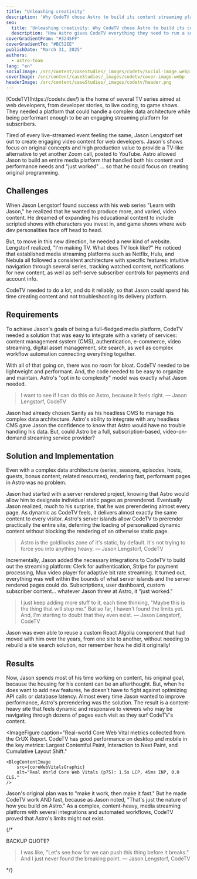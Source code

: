 ```yaml
---
title: "Unleashing creativity"
description: 'Why CodeTV chose Astro to build its content streaming platform'
seo:
  title: 'Unleashing creativity: Why CodeTV chose Astro to build its content streaming platform'
  description: "How Astro gives CodeTV everything they need to run a subscription-based TV service."
coverGradientFrom: "#3245FF"
coverGradientTo: "#BC52EE"
publishDate: "March 31, 2025"
authors:
  - astro-team
lang: "en"
socialImage: /src/content/caseStudies/_images/codetv/social-image.webp
coverImage: /src/content/caseStudies/_images/codetv/cover-image.webp
headerImage: /src/content/caseStudies/_images/codetv/header.png
---
```



<div class="space-y-8 text-white">
	<div class="text-2xl leading-normal tracking-normal text-astro-gray-100">
		[CodeTV](https://codetv.dev/) is the home of several TV series aimed at web developers, from developer stories, to live coding, to game shows. They needed a platform that could handle a complex data architecture while being performant enough to be an engaging streaming platform for subscribers.
	</div>
</div>

Tired of every live-streamed event feeling the same, Jason Lengstorf set out to create engaging video content for web developers. Jason's shows focus on original concepts and high production value to provide a TV-like alternative to yet another Zoom call, posted to YouTube. Astro allowed Jason to build an entire media platform that handled both his content and performance needs and "just worked" ... so that he could focus on creating original programming.

<ImageFigure caption="CodeTV’s offering extends across multiple types of show.">
	<BlogContentImage
		src={showsGraphic}
		alt="Four TV screens featuring CodeTV shows: Web Dev Challenge, Leet Heat, Learn With Jason, and Unspoken Tech."
	/>
</ImageFigure>

## Challenges

When Jason Lengstorf found success with his web series "Learn with Jason," he realized that he wanted to produce more, and varied, video content. He dreamed of expanding his educational content to include scripted shows with characters you invest in, and game shows where web dev personalities face off head to head.

But, to move in this new direction, he needed a new kind of website. Lengstorf realized, "I'm making TV. What does TV look like?" He noticed that established media streaming platforms such as Netflix, Hulu, and Nebula all followed a consistent architecture with specific features: intuitive navigation through several series, tracking watched content, notifications for new content, as well as self-serve subscriber controls for payments and account info.

CodeTV needed to do a lot, and do it reliably, so that Jason could spend his time creating content and not troubleshooting its delivery platform.

## Requirements

To achieve Jason's goals of being a full-fledged media platform, CodeTV needed a solution that was easy to integrate with a variety of services: content management system (CMS), authentication, e-commerce, video streaming, digital asset management, site search, as well as complex workflow automation connecting everything together.

With all of that going on, there was no room for bloat. CodeTV needed to be lightweight and performant. And, the code needed to be easy to organize and maintain. Astro's "opt in to complexity" model was exactly what Jason needed.

<Blockquote>
	<Fragment slot="quote">
		I want to see if I can do this on Astro, because it feels right.
	</Fragment>
	<Fragment slot="caption">— Jason Lengstorf, CodeTV</Fragment>
</Blockquote>

Jason had already chosen Sanity as his headless CMS to manage his complex data architecture. Astro's ability to integrate with any headless CMS gave Jason the confidence to know that Astro would have no trouble handling his data. But, could Astro be a full, subscription-based, video-on-demand streaming service provider?

## Solution and Implementation

Even with a complex data architecture (series, seasons, episodes, hosts, guests, bonus content, related resources), rendering fast, performant pages in Astro was no problem. 

Jason had started with a server rendered project, knowing that Astro would allow him to designate individual static pages as prerendered. Eventually Jason realized, much to his surprise, that he was prerendering almost every page. As dynamic as CodeTV feels, it delivers almost exactly the same content to every visitor. Astro's server islands allow CodeTV to prerender practically the entire site, deferring the loading of personalized dynamic content without blocking the rendering of an otherwise static page.

<Blockquote>
	<Fragment slot="quote">
		Astro is the goldilocks zone of it's static, by default. It's not trying to force you into anything heavy.
	</Fragment>
	<Fragment slot="caption">— Jason Lengstorf, CodeTV</Fragment>
</Blockquote>

Incrementally, Jason added the necessary integrations to CodeTV to build out the streaming platform: Clerk for authentication, Stripe for payment processing, Mux video player for adaptive bit rate streaming. It turned out, everything was well within the bounds of what server islands and the server rendered pages could do. Subscriptions, user dashboard, custom subscriber content... whatever Jason threw at Astro, it "just worked."

<Blockquote>
	<Fragment slot="quote">
		I just keep adding more stuff to it, each time thinking, "Maybe this is the thing that will stop me." But so far, I haven't found the limits yet. And, I'm starting to doubt that they even exist.
	</Fragment>
	<Fragment slot="caption">— Jason Lengstorf, CodeTV</Fragment>
</Blockquote>

Jason was even able to reuse a custom React Algolia component that had moved with him over the years, from one site to another, without needing to rebuild a site search solution, nor remember how he did it originally!

## Results

Now, Jason spends most of his time working on content, his original goal, because the housing for his content can be an afterthought. But, when he does want to add new features, he doesn't have to fight against optimizing API calls or database latency. Almost every time Jason wanted to improve performance, Astro's prerendering was the solution. The result is a content-heavy site that feels dynamic and responsive to viewers who may be navigating through dozens of pages each visit as they surf CodeTV's content.

<ImageFigure
	caption="Real-world Core Web Vital metrics collected from the CrUX Report. CodeTV has good performance on desktop and mobile in the key metrics: Largest Contentful Paint, Interaction to Next Paint, and Cumulative Layout Shift."
>
	<BlogContentImage
		src={coreWebVitalsGraphic}
		alt="Real World Core Web Vitals (p75): 1.5s LCP, 45ms INP, 0.0 CLS."
	/>
</ImageFigure>

Jason's original plan was to "make it work, then make it fast." But he made CodeTV work AND fast, because as Jason noted, "That's just the nature of how you build on Astro." As a complex, content-heavy, media streaming platform with several integrations and automated workflows, CodeTV proved that Astro's limits might not exist.

{/*  

BACKUP QUOTE?

<Blockquote>
	<Fragment slot="quote">
		I was like, "Let's see how far we can push this thing before it breaks." And I just never found the breaking point.
	</Fragment>
	<Fragment slot="caption">— Jason Lengstorf, CodeTV</Fragment>
</Blockquote>

*/}